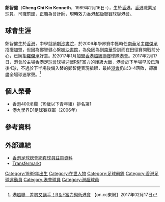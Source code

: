 {{Football player infobox
| playername  = 鄭智健 <br> Cheng Chi Kin Kenneth
| fullname    = 鄭智健
| image       = 
| image_size  = 
| nickname    = 欄王、[[喇沙書院|喇沙]]球王
| birth_date  = {{Birth date and age|1989|2|16|}}
| birth_place = {{HKG-1959}}
| height      = {{height|m=1.70}}
| position    = [[前鋒_(足球)|前鋒]]
| currentclub = [[香港足球會|港會]]
| clubnumber  = 2
| youthyears  = 
| youthclubs  = 
| years1 = 2017–
| clubs1 = [[香港足球會|港會]]
| caps1  = 5
| goals1 = 0
| years2 =
| clubs2 = 
| caps2  = 
| goals2 = 
| years3 =
| clubs3 = 
| caps3  = 
| goals3 = 
| years4 =
| clubs4 = 
| caps4  = 
| goals4 = 
| years5 = 
| clubs5 = 
| caps5  = 
| goals5 =
| years6 = 
| clubs6 =
| caps6  = 
| goals6 = 
| nationalyears1 =
| nationalteam1  =
| nationalcaps1  =
| nationalgoals1 =
| pcupdate =
| ntupdate =
}}
 
'''鄭智健'''（'''Cheng Chi Kin Kenneth'''，1989年2月16日–），生於[[香港|香港]]，[[香港|香港]]職業足球員，司職[[前鋒_(足球)|前鋒]]，正職為會計師，現時效力[[香港超級聯賽|香港超級聯賽]]球隊[[香港足球會|港會]]。

==球會生涯==
鄭智健生於[[香港|香港]]，中學就讀[[喇沙書院|喇沙書院]]，於2006年學界賽中獲時任[[南華足球隊|南華]]足主[[羅傑承|羅傑承]]招攬加盟，但因為鄭智健心繫[[喇沙書院|喇沙書院]]，為免因為到[[南華足球隊|南華]]受訓而在田徑賽開戰前分心，已婉拒[[羅傑承|羅傑承]]好意。於2017年1月加盟[[香港超級聯賽|香港超級聯賽]]球隊[[香港足球會|港會]]。2017年2月17日，[[香港足球會|港會]]於主場[[香港足球會球場|香港足球會球場]]迎戰[[R&F富力|R&F富力]]的護級大戰，[[港會|港會]]於下半場早段已落後4球，不過於下半場後備入替的鄭智健表現搶眼，最終[[港會|港會]]仍以3–4落敗，卻赢盡全場球迷掌聲。<ref>[http://hk.on.cc/hk/bkn/cnt/sport/20170217/bkn-20170217220103359-0217_00882_001.html 港超聯　差啲又講手！R＆F富力砌低港會] {{Wayback|url=http://hk.on.cc/hk/bkn/cnt/sport/20170217/bkn-20170217220103359-0217_00882_001.html |date=20170218234848 }} 【on.cc東網】2017年02月17日</ref>

==個人榮譽==
* 香港400米欄（19歲以下青年組）排名第1
* 港九學界D1足球賽亞軍（2006年）

==參考資料==
{{Reflist}}
 
==外部連結==
* [https://www.hkfa.com/ch/club/15/detail?player=9460 香港足球總會網頁球員註冊資料] {{Wayback|url=https://www.hkfa.com/ch/club/15/detail?player=9460 |date=20170219030446 }}
* [http://www.transfermarkt.com/chi-kin-kenneth-cheng/profil/spieler/488773 Transfermarkt] {{Wayback|url=http://www.transfermarkt.com/chi-kin-kenneth-cheng/profil/spieler/488773 |date=20170218232548 }} 
 
{{晨曦體育會}}
{{DEFAULTSORT:Cheng Chi Kin Kenneth}}
[[Category:1989年出生|Category:1989年出生]]
[[Category:在世人物|Category:在世人物]]
[[Category:足球前鋒|Category:足球前鋒]]
[[Category:香港足球運動員|Category:香港足球運動員]]
[[Category:港會球員|Category:港會球員]]
[[Category:港超球員|Category:港超球員]]